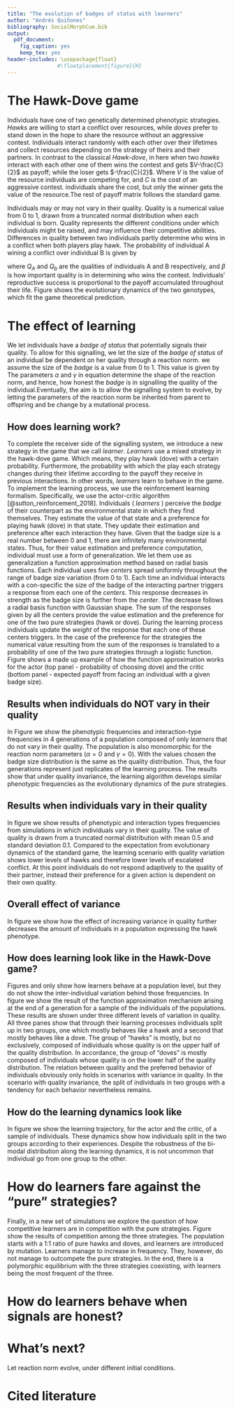 ```yaml
---
title: "The evolution of badges of status with learners"
author: "Andrés Quiñones"
bibliography: SocialMorphCue.bib
output: 
  pdf_document: 
    fig_caption: yes
    keep_tex: yes
header-includes: \usepackage{float}
                #\floatplacement{figure}{H}
---
```


<!-- # ```{r loadData, echo=FALSE,include=FALSE} -->
<!-- # Required libraries ----------------------------------------------------------- -->

<!-- library(here) -->
<!-- here() -->
<!-- source(here("AccFunc.R")) -->
<!-- # Scenario to be plotted - corresponds to folders where simulations are stored -->
<!-- scenario<-"mutType" -->
<!-- (listTest<-list.files(here("Simulations",paste0(scenario,"_")))) -->
<!-- (evolList<-grep(".txt",grep("evol",listTest,value=TRUE),value=TRUE)) -->
<!-- (indList<-grep("ind",listTest,value=TRUE)) -->

<!-- fileId<-1 -->
<!-- evol<-fread(here("Simulations",paste0(scenario,"_"),evolList[fileId])) -->
<!-- pop<-fread(here("Simulations",paste0(scenario,"_"),indList[fileId])) -->
<!-- evolStats<-evol[,.(m.freqGenHawk=mean(freqGenHawks), -->
<!--                    upIQR.freqGenHawk=fivenum(freqGenHawks)[4], -->
<!--                    lowIQR.freqGenHawk=fivenum(freqGenHawks)[2], -->
<!--                    m.freqGenDove=mean(freqGenDove), -->
<!--                    upIQR.freqGenDove=fivenum(freqGenDove)[4], -->
<!--                    lowIQR.freqGenDove=fivenum(freqGenDove)[2], -->
<!--                    m.freqEval=mean(freqGenEval), -->
<!--                    upIQR.freqGenEval=fivenum(freqGenEval)[4], -->
<!--                    lowIQR.freqGenEval=fivenum(freqGenEval)[2],  -->
<!--                    m.freqFenHawk=mean(freqFenHawks), -->
<!--                    upIQR.freqFenHawk=fivenum(freqFenHawks)[4], -->
<!--                    lowIQR.freqFenHawk=fivenum(freqFenHawks)[2], -->
<!--                    m.freqFenDove=mean(freqFenDoves), -->
<!--                    upIQR.freqFenDove=fivenum(freqFenDoves)[4], -->
<!--                    lowIQR.freqFenDove=fivenum(freqFenDoves)[2], -->
<!--                    m.meanAlpha=mean(meanAlpha), -->
<!--                    upIQR.alpha=fivenum(meanAlpha)[4], -->
<!--                    lowIQR.alpha=fivenum(meanAlpha)[2], -->
<!--                    m.meanBeta=mean(meanBeta), -->
<!--                    upIQR.beta=fivenum(meanBeta)[4], -->
<!--                    lowIQR.beta=fivenum(meanBeta)[2], -->
<!--                    m.freqHH = mean(freqHH), -->
<!--                    m.freqHD = mean(freqHD), -->
<!--                    m.freqDD = mean(freqDD), -->
<!--                    upIQR.freqHH = fivenum(freqHH)[4], -->
<!--                    upIQR.freqHD = fivenum(freqHD)[4], -->
<!--                    upIQR.freqDD = fivenum(freqDD)[4], -->
<!--                    lowIQR.freqHH = fivenum(freqHH)[4], -->
<!--                    lowIQR.freqHD = fivenum(freqHD)[2], -->
<!--                    lowIQR.freqDD = fivenum(freqDD)[2], -->
<!--                    m.weightAct_0=mean(WeightAct_0), -->
<!--                    m.weightAct_1=mean(WeightAct_1), -->
<!--                    m.weightAct_2=mean(WeightAct_2), -->
<!--                    m.weightAct_3=mean(WeightAct_3), -->
<!--                    m.weightAct_4=mean(WeightAct_4), -->
<!--                    m.weightCrit_0=mean(WeightCrit_0), -->
<!--                    m.weightCrit_1=mean(WeightCrit_1), -->
<!--                    m.weightCrit_2=mean(WeightCrit_2), -->
<!--                    m.weightCrit_3=mean(WeightCrit_3), -->
<!--                    m.weightCrit_4=mean(WeightCrit_4)),by=time] -->
<!-- # Extract means and IQR for the dynamic variables ------------------------------ -->

<!-- # popStats<-pop[, as.list(unlist(lapply(.SD, -->
<!-- #                                       function(x) list(m = mean(x), -->
<!-- #                                                        upIQR = fivenum(x)[4], -->
<!-- #                                                        downIQR = fivenum(x)[2] -->
<!-- #                                       )))), -->
<!-- #               by = time, -->
<!-- #               .SDcols=c("Quality","alpha","beta","Badge","nInteract","WeightAct_0", -->
<!-- #                         "WeightAct_1","WeightAct_2","WeightAct_3","WeightAct_4", -->
<!-- #                         "WeightCrit_0","WeightCrit_1","WeightCrit_2", -->
<!-- #                         "WeightCrit_3","WeightCrit_4")] -->


<!-- # knitr::include_graphics("Simulations/mutType_/basicHawkDove.png") -->
<!-- ``` -->

# The Hawk-Dove game

Individuals have one of two genetically determined phenotypic strategies. _Hawks_ are willing to start a conflict over resources, while _doves_ prefer to stand down in the hope to share the resource without an aggressive contest. Individuals interact randomly with each other over their lifetimes and collect resources depending on the strategy of theirs and their partners. In contrast to the classical _Hawk-dove_, in here when two _hawks_ interact with each other one of them wins the contest and gets $V-\frac{C}{2}$ as payoff; while the loser gets $-\frac{C}{2}$. Where $V$ is the value of the resource individuals are competing for, and $C$ is the cost of an aggressive contest. individuals share the cost, but only the winner gets the value of the resource.The rest of payoff matrix follows the standard game.

Individuals may or may not vary in their quality. Quality is a numerical value from 0 to 1, drawn from a truncated normal distribution when each individual is born. Quality represents the different conditions under which individuals might be raised, and may influence their competitive abilities. Differences in quality between two individuals partly determine who wins in a conflict when both players play hawk. The probability of individual A wining a conflict over individual B is given by

\begin{equation}
p(A)=\frac{1}{1+e^{-\beta(Q_A-Q_B)}},
\end{equation}

where $Q_A$ and $Q_b$ are the qualities of individuals A and B respectively, and $\beta$ is how important quality is in determining who wins the contest. 
Individuals' reproductive success is proportional to the payoff accumulated
throughout their life. Figure \ref{fig:HD_game} shows the evolutionary dynamics 
of  the two genotypes, which fit the game theoretical prediction.


<!-- ```{r fig1, echo=FALSE, fig.cap="\\label{fig:HD_game}Hawk-dove game. Dashed line is the  game theoretical prediction for frequency of hawks.", out.width = '80%'} -->
<!-- knitr::include_graphics("Simulations/mutType_/basicHawkDove.png") -->
<!-- ``` -->


# The effect of learning 

We let individuals have a _badge of status_ that potentially signals their 
quality. To allow for this signalling, we let the size of the _badge of status_ 
of an individual be dependent on her quality through a reaction norm. we assume the size of the _badge_ is a value from 0 to 1. This value is given by
\begin{equation}
s_i = \frac{1}{1+e^{-(\alpha_i+\gamma_iQ_i)}}
\label{eq:react_norm}
\end{equation}
The parameters $\alpha$ and $\gamma$ in equation \ref{eq:react_norm} determine 
the shape of the reaction norm, and hence, how honest the _badge_ is in 
signalling the quality of the individual.Eventually, the aim is to allow the 
signalling system to evolve, by letting the parameters of the reaction norm be inherited from parent to offspring and be change by a mutational process.

## How does learning work?

To complete the receiver side of the signalling system, we introduce a new 
strategy in the game that we call _learner_. _Learners_ use a mixed strategy in 
the hawk-dove game. Which means, they play hawk (dove) with a certain probability.
Furthermore, the probability with which the play each strategy changes during their lifetime according to the payoff they receive in previous interactions. In other words, _learners_ learn to behave in the game. To implement the learning
process, we use the reinforcement learning formalism. Specifically, we use the actor-critic algorithm [@sutton_reinforcement_2018]. Individuals ( _learners_ ) perceive the _badge_ of their counterpart as the environmental state in which they find themselves. They estimate the value of that state and a preference for playing hawk (dove) in that state. They update their estimation and preference after each interaction they have. Given that the badge size is a real number between 0 and 1, there are infinitely many environmental states. Thus, for their value estimation and preference computation, individual must use a form of generalization. We let them
use as generalization a function approximation method based on radial basis functions. Each individual uses five _centers_ spread uniformly throughout the range of badge size variation (from 0 to 1). Each time an individual interacts with a con-specific the size of the badge of the interacting partner triggers a response from each one of the _centers_. This response decreases in strength as the badge size is further from the _center_. The decrease follows a radial basis function with Gaussian shape. The sum of the responses given by all the centers provide the value estimation and the preference for one of the two pure strategies (hawk or dove). During the learning process individuals update the _weight_ of the response that each one of these centers triggers. In the case of the preference for the strategies the numerical value resulting from the sum of the responses is translated to a probability of one of the two pure strategies through a logistic function. Figure \ref{fig:learning_cartoonRBF} shows a made up example of how the function approximation works for the actor (top panel - probability of choosing dove) and the critic (bottom panel - expected payoff from facing an individual with a given badge size).

<!-- # ```{r fig2, echo=FALSE, fig.cap="\\label{fig:learning_cartoonRBF}Function approximation for the actor and the critic. Using random values for the responses of each center. Circles show the location of the centers and the maximum response they trigger, while the lines show the total response along the badge size continium.", out.width = '80%'} -->
<!-- # knitr::include_graphics("cartoonRBF.png") -->
<!-- ``` -->


## Results when individuals do NOT vary in their quality

In Figure \ref{fig:learning_invar} we show the phenotypic frequencies and interaction-type frequencies in 4 generations of a population composed of only _learners_ that do not vary in their quality. The population is also monomorphic for the reaction norm parameters ($\alpha=0$ and $\gamma=0$). With the values chosen the badge size distribution is the same as the quality distribution. Thus, the four generations represent just replicates of the learning process. The results show that under quality invariance, the learning algorithm develops similar phenotypic frequencies as the evolutionary dynamics of the pure strategies.

<!-- ```{r fig3, echo=FALSE, fig.cap="\\label{fig:learning_invar}Learning equilibrium when individuals do not vary in quality. Dashed line is the  game theoretical prediction for frequency of hawks.", out.width = '80%'} -->
<!-- knitr::include_graphics("Simulations//QualStDv_//hawkDoveLearn.png") -->
<!-- ``` -->


## Results when individuals vary in their quality

In figure \ref{fig:learning_var0.1} we show results of phenotypic and interaction types frequencies from simulations in which individuals vary in their quality. 
The value of quality is drawn from a truncated normal distribution with mean 0.5 
and standard deviation 0.1. Compared to the expectation from evolutionary dynamics of the standard game, the learning scenario with quality variation shows lower levels of hawks and therefore lower levels of escalated conflict. At this point individuals do not respond adaptively to the quality of their partner, instead their preference for a given action is dependent on their own quality. 

<!-- ```{r fig4, echo=FALSE, fig.cap="\\label{fig:learning_var0.1}Learning equilibrium when individuals vary in quality. Dashed lines are the  game theoretical predictions in the standard game.", out.width = '80%'} -->
<!-- knitr::include_graphics("Simulations//QualStDv_//hawkDoveLearn_0.1.png") -->
<!-- ``` -->

## Overall effect of variance

In figure \ref{fig:learning_all_var} we show how the effect of increasing 
variance in quality further decreases the amount of individuals in a population 
expressing the hawk phenotype.

<!-- ```{r fig5, echo=FALSE, fig.cap="\\label{fig:learning_all_var}Effect of variation in quality for the learning equilibrium.", out.width = '80%'} -->
<!-- knitr::include_graphics("Simulations//QualStDv_//effectQualVariance.png") -->
<!-- ``` -->


## How does learning look like in the Hawk-Dove game?

Figures \ref{fig:learning_var0.1} and \ref{fig:learning_all_var} only show how learners behave at a population level, but they do not show the inter-individual variation behind those frequencies. In figure \ref{fig:AC_HD} we show the result of the function approximation mechanism arising at the end of a generation for a sample of the individuals of the populations. These results are shown under three different levels of variation in quality. All three panes show that through their learning processes individuals split up in two groups, one which mostly behaves like a hawk and a second that mostly behaves like a dove. The group of "hawks" is mostly, but no exclusively, composed of individuals whose quality is on the upper half of the quality distribution. In accordance, the group of "doves" is mostly composed of individuals whose quality is on the lower half of the quality distribution. The relation between quality and the preferred behavior of individuals obviously only holds in scenarios with variance in quality. In the scenario with quality invariance, the split of individuals in two groups with a tendency for each behavior nevertheless remains. 

<!-- ```{r fig6, echo=FALSE, fig.cap="\\label{fig:AC_HD}Within population variation in the learning parameters at the end of learning for three scenarios of variation in the quality of individuals.", out.width = '70%'} -->
<!-- knitr::include_graphics("Simulations//QualStDv_//WeightsVarQualSt.png") -->
<!-- ``` -->

## How do the learning dynamics look like

In figure \ref{fig:learn_dyn} we show the learning trajectory, for the actor and the critic, of a sample of individuals. These dynamics show how individuals split in the two groups according to their experiences. Despite the robustness of the bi-modal distribution along the learning dynamics, it is not uncommon that individual go from one group to the other. 

<!-- ```{r fig7, echo=FALSE, fig.cap="\\label{fig:learn_dyn}Learning dynamics of the individuals in a population.", out.width = '80%'} -->
<!-- knitr::include_graphics("Simulations//mutType_//learnDyn200.png") -->
<!-- ``` -->


# How do learners fare against the "pure" strategies?

Finally, in a new set of simulations we explore the question of how competitive learners are in competition with the pure strategies. Figure \ref{fig:types_comp}
show the results of competition among the three strategies. The population starts with a 1:1 ratio of pure hawks and doves, and learners are introduced by mutation. Learners manage to increase in frequency. They, however, do not manage to outcompete the pure strategies. In the end, there is a polymorphic equilibrium with the three strategies coexisting, with learners being the most frequent of the three. 

<!-- ```{r fig8, echo=FALSE, fig.cap="\\label{fig:types_comp}Evolutionary dynamics of the learners competing against pure strategies.", out.width = '80%'} -->
<!-- knitr::include_graphics("Simulations//mutType_//evolDynTypes.png") -->
<!-- ``` -->

# How do learners behave when signals are honest?

<!-- ```{r fig9, echo=FALSE,fig.cap="\\label{fig:honest_learn}Actor and critic developed when signals are honest. Left panel: honest signal. Right panel: learners behavioral response ",out.width='100%',fig.show='hold'} -->
<!-- knitr::include_graphics("Simulations//learHonest_//QualStDv_//weightsVarQualSt.png") -->

<!-- ``` -->

# What's next?

Let reaction norm evolve, under different initial conditions. 

# Cited literature

